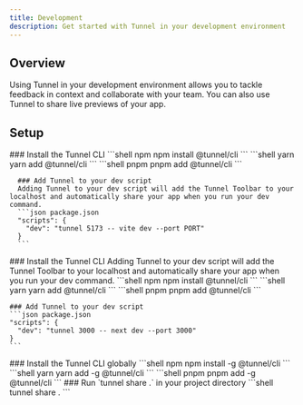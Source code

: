 ```yaml
---
title: Development
description: Get started with Tunnel in your development environment
---
```

## Overview
Using Tunnel in your development environment allows you to tackle feedback in context and collaborate with your team. You can also use Tunnel to share live previews of your app. 

## Setup
<Tabs>
  <Tab title="Vite">
    ### Install the Tunnel CLI
    <CodeGroup>
      ```shell npm
      npm install @tunnel/cli
      ```
      ```shell yarn
      yarn add @tunnel/cli
      ```
      ```shell pnpm
      pnpm add @tunnel/cli
      ```
    </CodeGroup>

      ### Add Tunnel to your dev script
      Adding Tunnel to your dev script will add the Tunnel Toolbar to your localhost and automatically share your app when you run your dev command.
      ```json package.json
      "scripts": {
        "dev": "tunnel 5173 -- vite dev --port PORT"
      }
      ```
  </Tab>
  <Tab title="Next.js">
    ### Install the Tunnel CLI
    Adding Tunnel to your dev script will add the Tunnel Toolbar to your localhost and automatically share your app when you run your dev command.
    <CodeGroup>
      ```shell npm
      npm install @tunnel/cli
      ```
      ```shell yarn
      yarn add @tunnel/cli
      ```
      ```shell pnpm
      pnpm add @tunnel/cli
      ```
    </CodeGroup>

    ### Add Tunnel to your dev script
    ```json package.json
    "scripts": {
      "dev": "tunnel 3000 -- next dev --port 3000"
    }
    ```
  </Tab>
  <Tab title="Other frameworks">
    ### Install the Tunnel CLI globally
    <CodeGroup>
      ```shell npm
      npm install -g @tunnel/cli
      ```
      ```shell yarn
      yarn add -g @tunnel/cli
      ```
      ```shell pnpm
      pnpm add -g @tunnel/cli
      ```
    </CodeGroup>
      ### Run `tunnel share .` in your project directory
      ```shell
      tunnel share .
      ```
  </Tab>
</Tabs>